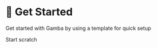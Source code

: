 
# 🚀 Get Started

Get started with Gamba by using a template for quick setup

<Cards num={2}>
  <Cards.Card title="Gamba Multi-Game Platform (Vite)" target="_blank" href="https://github.com/gamba-labs/platform" />
  <Cards.Card title="Community Multi-Game Platform (Next.js)" target="_blank" href="https://github.com/BankkRoll/Gamba-V2-Next.js" />
 </Cards>

Start scratch

<Cards>
  <Cards.Card title="⚡ Vite" href="/docs/get-started/vite" />
  <Cards.Card title="⚛️ NEXT.ᴊs" href="/docs/get-started/nextjs" />
  <Cards.Card title="📖 Manual" href="/docs/get-started/manual" />
</Cards>